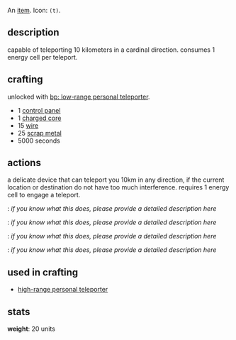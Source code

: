 {{FixTitle}}
An [[items|item]]. Icon: <code><nowiki>(t)</nowiki></code>.

== description ==

capable of teleporting 10 kilometers in a cardinal direction. consumes 1 energy cell per teleport.

== crafting ==

unlocked with [[bp: low-range personal teleporter]].

* 1 [[control panel]]
* 1 [[charged core]]
* 15 [[wire]]
* 25 [[scrap metal]]
* 5000 seconds

== actions ==

a delicate device that can teleport you 10km in any direction, if the current location or destination do not have too much interference. requires 1 energy cell to engage a teleport.

{{Button|teleport north}}: ''if you know what this does, please provide a detailed description here''

{{Button|teleport east}}: ''if you know what this does, please provide a detailed description here''

{{Button|teleport south}}: ''if you know what this does, please provide a detailed description here''

{{Button|teleport west}}: ''if you know what this does, please provide a detailed description here''

== used in crafting ==

* [[high-range personal teleporter]]

== stats ==

'''weight''': 20 units